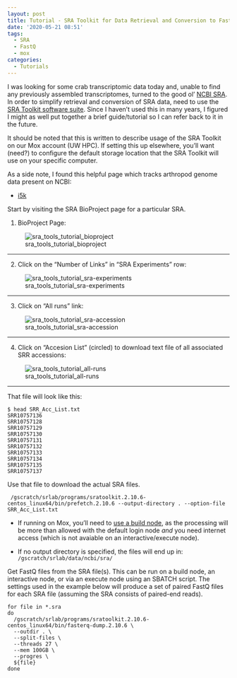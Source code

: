 ```yaml
---
layout: post
title: Tutorial - SRA Toolkit for Data Retrieval and Conversion to FastQ
date: '2020-05-21 08:51'
tags:
  - SRA
  - FastQ
  - mox
categories:
  - Tutorials
---
```

I was looking for some crab transcriptomic data today and, unable to find any previously assembled transcriptomes, turned to the good ol' [NCBI SRA](https://www.ncbi.nlm.nih.gov/sra). In order to simplify retrieval and conversion of SRA data, need to use the [SRA Toolkit software suite](https://trace.ncbi.nlm.nih.gov/Traces/sra/sra.cgi?view=software). Since I haven't used this in many years, I figured I might as well put together a brief guide/tutorial so I can refer back to it in the future.

It should be noted that this is written to describe usage of the SRA Toolkit on our Mox account (UW HPC). If setting this up elsewhere, you'll want (need?) to configure the default storage location that the SRA Toolkit will use on your specific computer.

As a side note, I found this helpful page which tracks arthropod genome data present on NCBI:

- [i5k](https://i5k.github.io/arthropod_genomes_at_ncbi)

Start by visiting the SRA BioProject page for a particular SRA.


1. BioProject Page:

![sra_tools_tutorial_bioproject](https://github.com/RobertsLab/sams-notebook/blob/master/images/screencaps/sra_tools_tutorial_bioproject.png?raw=true)

---

2. Click on the "Number of Links" in "SRA Experiments" row:

![sra_tools_tutorial_sra-experiments](https://github.com/RobertsLab/sams-notebook/blob/master/images/screencaps/sra_tools_tutorial_sra-experiments.png?raw=true)

---

3. Click on "All runs" link:


![sra_tools_tutorial_sra-accession](https://github.com/RobertsLab/sams-notebook/blob/master/images/screencaps/sra_tools_tutorial_sra-accession.png?raw=true)

---

4. Click on "Accesion List" (circled) to download text file of all associated SRR accessions:

![sra_tools_tutorial_all-runs](https://github.com/RobertsLab/sams-notebook/blob/master/images/screencaps/sra_tools_tutorial_all-runs.png?raw=true)

---


That file will look like this:

```shell
$ head SRR_Acc_List.txt
SRR10757136
SRR10757128
SRR10757129
SRR10757130
SRR10757131
SRR10757132
SRR10757133
SRR10757134
SRR10757135
SRR10757137
```

Use that file to download the actual SRA files.

```shell
 /gscratch/srlab/programs/sratoolkit.2.10.6-centos_linux64/bin/prefetch.2.10.6 --output-directory . --option-file SRR_Acc_List.txt
 ```
 - If running on Mox, you'll need to [use a build node](https://github.com/RobertsLab/hyak_mox/wiki/Node-Types), as the processing will be more than allowed with the default login node _and_ you need internet access (which is not avaiable on an interactive/execute node).

  - If no output directory is specified, the files will end up in: `/gscratch/srlab/data/ncbi/sra/`

Get FastQ files from the SRA file(s). This can be run on a build node, an interactive node, or via an execute node using an SBATCH script. The settings used in the example below will produce a set of paired FastQ files for each SRA file (assuming the SRA consists of paired-end reads).

```shell
for file in *.sra
do
  /gscratch/srlab/programs/sratoolkit.2.10.6-centos_linux64/bin/fasterq-dump.2.10.6 \
  --outdir . \
  --split-files \
  --threads 27 \
  --mem 100GB \
  --progres \
  ${file}
done
```
